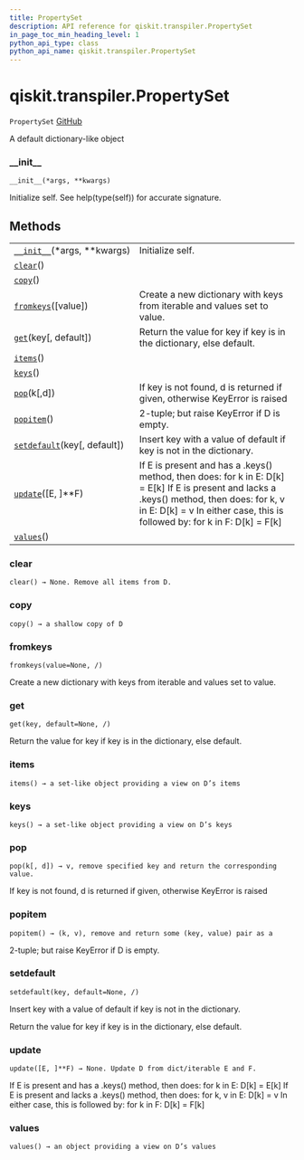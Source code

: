 ```yaml
---
title: PropertySet
description: API reference for qiskit.transpiler.PropertySet
in_page_toc_min_heading_level: 1
python_api_type: class
python_api_name: qiskit.transpiler.PropertySet
---
```


# qiskit.transpiler.PropertySet

<span id="qiskit.transpiler.PropertySet" />

`PropertySet` [GitHub](https://github.com/qiskit/qiskit/tree/stable/0.18/qiskit/transpiler/propertyset.py "view source code")

A default dictionary-like object

### \_\_init\_\_

<span id="qiskit.transpiler.PropertySet.__init__" />

`__init__(*args, **kwargs)`

Initialize self. See help(type(self)) for accurate signature.

## Methods

|                                                                                                                       |                                                                                                                                                                                                                               |
| --------------------------------------------------------------------------------------------------------------------- | ----------------------------------------------------------------------------------------------------------------------------------------------------------------------------------------------------------------------------- |
| [`__init__`](#qiskit.transpiler.PropertySet.__init__ "qiskit.transpiler.PropertySet.__init__")(\*args, \*\*kwargs)    | Initialize self.                                                                                                                                                                                                              |
| [`clear`](#qiskit.transpiler.PropertySet.clear "qiskit.transpiler.PropertySet.clear")()                               |                                                                                                                                                                                                                               |
| [`copy`](#qiskit.transpiler.PropertySet.copy "qiskit.transpiler.PropertySet.copy")()                                  |                                                                                                                                                                                                                               |
| [`fromkeys`](#qiskit.transpiler.PropertySet.fromkeys "qiskit.transpiler.PropertySet.fromkeys")(\[value])              | Create a new dictionary with keys from iterable and values set to value.                                                                                                                                                      |
| [`get`](#qiskit.transpiler.PropertySet.get "qiskit.transpiler.PropertySet.get")(key\[, default])                      | Return the value for key if key is in the dictionary, else default.                                                                                                                                                           |
| [`items`](#qiskit.transpiler.PropertySet.items "qiskit.transpiler.PropertySet.items")()                               |                                                                                                                                                                                                                               |
| [`keys`](#qiskit.transpiler.PropertySet.keys "qiskit.transpiler.PropertySet.keys")()                                  |                                                                                                                                                                                                                               |
| [`pop`](#qiskit.transpiler.PropertySet.pop "qiskit.transpiler.PropertySet.pop")(k\[,d])                               | If key is not found, d is returned if given, otherwise KeyError is raised                                                                                                                                                     |
| [`popitem`](#qiskit.transpiler.PropertySet.popitem "qiskit.transpiler.PropertySet.popitem")()                         | 2-tuple; but raise KeyError if D is empty.                                                                                                                                                                                    |
| [`setdefault`](#qiskit.transpiler.PropertySet.setdefault "qiskit.transpiler.PropertySet.setdefault")(key\[, default]) | Insert key with a value of default if key is not in the dictionary.                                                                                                                                                           |
| [`update`](#qiskit.transpiler.PropertySet.update "qiskit.transpiler.PropertySet.update")(\[E, ]\*\*F)                 | If E is present and has a .keys() method, then does: for k in E: D\[k] = E\[k] If E is present and lacks a .keys() method, then does: for k, v in E: D\[k] = v In either case, this is followed by: for k in F: D\[k] = F\[k] |
| [`values`](#qiskit.transpiler.PropertySet.values "qiskit.transpiler.PropertySet.values")()                            |                                                                                                                                                                                                                               |

### clear

<span id="qiskit.transpiler.PropertySet.clear" />

`clear() → None. Remove all items from D.`

### copy

<span id="qiskit.transpiler.PropertySet.copy" />

`copy() → a shallow copy of D`

### fromkeys

<span id="qiskit.transpiler.PropertySet.fromkeys" />

`fromkeys(value=None, /)`

Create a new dictionary with keys from iterable and values set to value.

### get

<span id="qiskit.transpiler.PropertySet.get" />

`get(key, default=None, /)`

Return the value for key if key is in the dictionary, else default.

### items

<span id="qiskit.transpiler.PropertySet.items" />

`items() → a set-like object providing a view on D’s items`

### keys

<span id="qiskit.transpiler.PropertySet.keys" />

`keys() → a set-like object providing a view on D’s keys`

### pop

<span id="qiskit.transpiler.PropertySet.pop" />

`pop(k[, d]) → v, remove specified key and return the corresponding value.`

If key is not found, d is returned if given, otherwise KeyError is raised

### popitem

<span id="qiskit.transpiler.PropertySet.popitem" />

`popitem() → (k, v), remove and return some (key, value) pair as a`

2-tuple; but raise KeyError if D is empty.

### setdefault

<span id="qiskit.transpiler.PropertySet.setdefault" />

`setdefault(key, default=None, /)`

Insert key with a value of default if key is not in the dictionary.

Return the value for key if key is in the dictionary, else default.

### update

<span id="qiskit.transpiler.PropertySet.update" />

`update([E, ]**F) → None. Update D from dict/iterable E and F.`

If E is present and has a .keys() method, then does: for k in E: D\[k] = E\[k] If E is present and lacks a .keys() method, then does: for k, v in E: D\[k] = v In either case, this is followed by: for k in F: D\[k] = F\[k]

### values

<span id="qiskit.transpiler.PropertySet.values" />

`values() → an object providing a view on D’s values`

